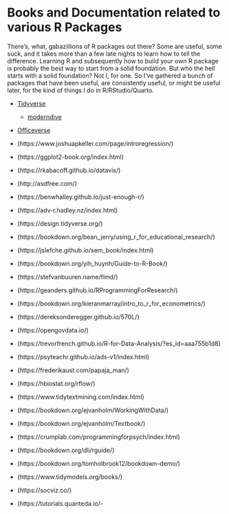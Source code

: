 
# Books and Documentation related to various R Packages

There's, what, gabazillions of R packages out there? Some are useful, some suck, and it takes more than a few late nights to learn how to tell the difference. Learning R and subsequently how to build your own R package is probably the best way to start from a solid foundation. But who the hell starts with a solid foundation? Not I, for one. So I've gathered a bunch of packages that have been useful, are consistently useful, or might be useful later, for the kind of things I do in R/RStudio/Quarto.

-   [Tidyverse](https://www.tidyverse.org/)
    -   [moderndive](https://moderndive.github.io/moderndive/)

-   [Officeverse](https://ardata-fr.github.io/officeverse/index.html)


-   (https://www.joshuapkeller.com/page/introregression/)
-   (https://ggplot2-book.org/index.html)
-   (https://rkabacoff.github.io/datavis/)
-   (http://asdfree.com/)
-   (https://benwhalley.github.io/just-enough-r/)
-   (https://adv-r.hadley.nz/index.html)
-   (https://design.tidyverse.org/)
-   (https://bookdown.org/bean_jerry/using_r_for_educational_research/)
-   (https://jslefche.github.io/sem_book/index.html)
-   (https://bookdown.org/yih_huynh/Guide-to-R-Book/)
-   (https://stefvanbuuren.name/fimd/)
-   (https://geanders.github.io/RProgrammingForResearch/)
-   (https://bookdown.org/kieranmarray/intro_to_r_for_econometrics/)
-   (https://dereksonderegger.github.io/570L/)
-   (https://opengovdata.io/)
-   (https://trevorfrench.github.io/R-for-Data-Analysis/?es_id=aaa755b1d8)
-   (https://psyteachr.github.io/ads-v1/index.html)
-   (https://frederikaust.com/papaja_man/)
-   (https://hbiostat.org/rflow/)
-   (https://www.tidytextmining.com/index.html)
-   (https://bookdown.org/ejvanholm/WorkingWithData/)
-   (https://bookdown.org/ejvanholm/Textbook/)
-   (https://crumplab.com/programmingforpsych/index.html)
-   (https://bookdown.org/dli/rguide/)
-   (https://bookdown.org/tomholbrook12/bookdown-demo/)
-   (https://www.tidymodels.org/books/)
-   (https://socviz.co/)
-   (https://tutorials.quanteda.io/-    